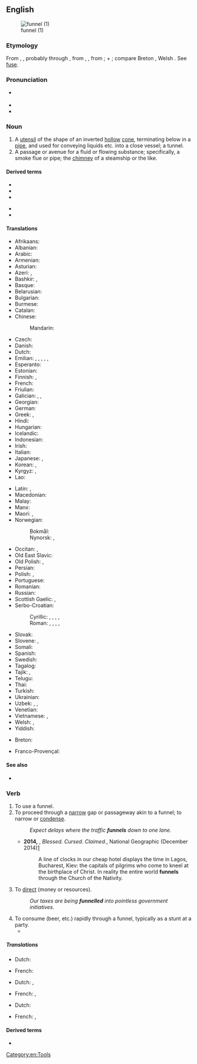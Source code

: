 ==English==
{{wikipedia}}
[[Image:Kitchen_Funnel.jpg|thumb|funnel (1)]]

===Etymology===
From {{etyl|ang|en}} {{m|ang|funel}}, {{m|ang|fonel}}, probably through {{etyl|fro|en}}, from {{etyl|la|en}}
{{m|la|fundibulum}}, {{m|la|infundibulum||funnel}}, from {{m|la|infundere||to pour in}};
{{m|la|in||in}} + {{m|la|fundere||to pour}}; compare Breton {{m|br|founil||funnel}}, Welsh {{m|cy|ffynel||air hole, chimney}}. See [[fuse]].

===Pronunciation===
* {{a|UK}} {{IPA|/ˈfʌnəl/|lang=en}}
* {{audio|en-us-funnel.ogg|Audio (US)|lang=en}}
* {{rhymes|ʌnəl|lang=en}}

===Noun===
{{en-noun}}

# A [[utensil]] of the shape of an inverted [[hollow]] [[cone]], terminating below in a [[pipe]], and used for conveying liquids etc. into a close vessel; a tunnel.
# A passage or avenue for a fluid or flowing substance; specifically, a smoke flue or pipe; the [[chimney]] of a steamship or the like.

====Derived terms====
{{rel-top|terms derived from ''funnel (noun)''}}
* {{l|en|funnel box}}
* {{l|en|funnel chart}}
* {{l|en|funnel mark}}
{{rel-mid}}
* {{l|en|funnel plot}}
* {{l|en|funnel stay}}
{{rel-bottom}}

====Translations====
{{trans-top|utensil used to guide poured liquids}}
* Afrikaans: {{t|af|tregter}}
* Albanian: {{t+|sq|hinkë|f}}
* Arabic: {{t|ar|قِمْع|m}}
* Armenian: {{t+|hy|ձագար|sc=Armn}}
* Asturian: {{t|ast|embudu|m}}
* Azeri: {{t+|az|qıf}}, {{t+|az|huni}}
* Bashkir: {{t|ba|борғаҡ|sc=Cyrl}}, {{t|ba|буранка|sc=Cyrl}}
* Basque: {{t|eu|inbutu}}
* Belarusian: {{t|be|варо́нка|f|sc=Cyrl}}
* Bulgarian: {{t+|bg|фу́ния|f}}
* Burmese: {{t+|my|ကတော့|sc=Mymr}}
* Catalan: {{t|ca|embut|m}}
* Chinese:
*: Mandarin: {{t+|cmn|漏斗|tr=lòudǒu|sc=Hani}}
* Czech: {{t+|cs|trychtýř|m}}
* Danish: {{t|da|tragt|c}}
* Dutch: {{t+|nl|trechter}}
* Emilian: {{t|egl|ludrèt|m}}, {{t|egl|luddra|f}}, {{t|egl|lōdra|f}}, {{t|egl|lùder|m}}, {{t|egl|dvinêl|m}}, {{t|egl|buvanèl|m}}
* Esperanto: {{t+|eo|funelo}}
* Estonian: {{t|et|lehter}}
* Finnish: {{t+|fi|suppilo}}, {{t+|fi|tratti}}
* French: {{t+|fr|entonnoir|m}}
* Friulian: {{t|fur|plere|f}}
* Galician: {{t+|gl|funil}}, {{t+|gl|alfunín|m}}, {{t+|gl|embude|m}}
* Georgian: {{t|ka|ძაბრი|sc=Geor}}
* German: {{t+|de|Trichter|m}}
* Greek: {{t+|el|χωνί|n|sc=Grek}}, {{t+|el|χοάνη|f|sc=Grek}}
* Hindi: {{t+|hi|कीप|m|sc=Deva}}
* Hungarian: {{t+|hu|tölcsér}}
* Icelandic: {{t|is|trekt}}
* Indonesian: {{t+|id|corong}}
* Irish: {{t|ga|tonnadóir|m}}
* Italian: {{t+|it|imbuto|m}}
* Japanese: {{t|ja|漏斗|tr=ろうと, rōto, じょうご, jōgo}}, {{t|ja|ファンネル|tr=fanneru|sc=Jpan}}
* Korean: {{t|ko|깔때기}}, {{t|ko|누두}}
* Kyrgyz: {{t|ky|воронка|sc=Cyrl}}, {{t|ky|куйгуч|sc=Cyrl}}
* Lao: {{t|lo|ດ່ຽວຈັບ|sc=Laoo}}
{{trans-mid}}
* Latin: {{t|la|fundibulum}}, {{t|la|infundibulum}}
* Macedonian: {{t|mk|и́нка|f}}
* Malay: {{t|ms|corong}}
* Manx: {{t|gv|tunneyder|m}}
* Maori: {{t|mi|kōrere}}, {{t|mi|kōrere wai}}
* Norwegian:
*: Bokmål: {{t+|nb|trakt|m|f}}
*: Nynorsk: {{t|nn|trakt|f}}, {{t|nn|trekt|f}}
* Occitan: {{t+|oc|embut}}, {{t|oc|enfonilh|m}}
* Old East Slavic: {{t|orv|лии|m|sc=Cyrs}}
* Old Polish: {{t|zlw-opl|lej}}, {{t|zlw-opl|lij}}
* Persian: {{t+|fa|قیف|tr=qif}}
* Polish: {{t+|pl|lejek|m}}, {{t+|pl|lijek}}
* Portuguese: {{t+|pt|funil|m}}
* Romanian: {{t+|ro|pâlnie|f}}
* Russian: {{t+|ru|воро́нка|f}}
* Scottish Gaelic: {{t|gd|fuineall|m}}, {{t|gd|pìob-tharraing|f}}
* Serbo-Croatian:
*: Cyrillic: {{t|sh|левак|m}}, {{t|sh|љевак|m}}, {{t|sh|лијевак|m}}, {{t|sh|ли̏јак|m}}, {{t|sh|ли̏ј|m}}
*: Roman: {{t+|sh|levak|m}}, {{t+|sh|ljevak|m}}, {{t+|sh|lijevak|m}}, {{t|sh|lȉjak|m}}, {{t|sh|lȉj|m}}
* Slovak: {{t|sk|lievik|m}}
* Slovene: {{t+|sl|lijak|m}}, {{t|sl|lȋj|m}}
* Somali: {{t|so|masaf}}
* Spanish: {{t+|es|embudo|m}}
* Swedish: {{t+|sv|tratt|c}}
* Tagalog: {{t|tl|imbudo}}
* Tajik: {{t|tg|даҳана|sc=Cyrl}}, {{t|tg|қиф|sc=Cyrl}}
* Telugu: {{t+|te|గరాటు}}
* Thai: {{t+|th|กรวย|tr=gruay}}
* Turkish: {{t+|tr|huni}}
* Ukrainian: {{t|uk|воро́нка|f|sc=Cyrl}}
* Uzbek: {{t+|uz|moʻri}}, {{t|uz|moʻrikon}}, {{t+|uz|voronka}}
* Venetian: {{t+|vec|inpiria|f}}
* Vietnamese: {{t+|vi|phễu}}, {{t+|vi|quặn}}
* Welsh: {{t|cy|twndish|m}}, {{t|cy|twmffat|m}}
* Yiddish: {{t|yi|לייקע|m|sc=Hebr}}
{{trans-bottom}}

{{trans-see|smoke flue, chimney|chimney}}

{{checktrans-top}}
* Breton: {{t-check|br|founil}}
{{trans-mid}}
* Franco-Provençal: {{t-check|frp|founil}}
{{trans-bottom}}

====See also====
* {{l|en|tundish}}

===Verb===
{{en-verb|funnels|funnelling|pres_ptc2=funneling|funnelled|past2=funneled|funnelled|past_ptc2=funneled}}

# To use a funnel.
# To proceed through a [[narrow]] gap or passageway akin to a funnel; to narrow or [[condense]].
#: ''Expect delays where the traffic '''funnels''' down to one lane.''
#* '''2014,''' {{w|Paul Salopek}}, ''Blessed. Cursed. Claimed.'', National Geographic (December 2014)[http://ngm.nationalgeographic.com/2014/12/pilgrim-roads/salopek-text]
#*: A line of clocks in our cheap hotel displays the time in Lagos, Bucharest, Kiev: the capitals of pilgrims who come to kneel at the birthplace of Christ. In reality the entire world '''funnels''' through the Church of the Nativity.
# {{lb|en|transitive}} To [[direct]] (money or resources).
#: ''Our taxes are being '''funnelled''' into pointless government initiatives.''
# To consume (beer, etc.) rapidly through a funnel, typically as a stunt at a party.
#* {{quote-text|year=2013|author=Jonathan Caren|title=The Recommendation|page=31|passage=The first time he did it was to this freshman Kevin Ryers and we all just burst out laughing, watching Kevin try to '''funnel''' a beer.}}

=====Translations=====
{{trans-top|To use a funnel}}
* Dutch: {{t|nl|door een trechter gieten}}
{{trans-mid}}
* French: {{t|fr|utiliser un entonnoir}}
{{trans-bottom}}

{{trans-top|To proceed through a narrow gap or passageway akin to a funnel}}
* Dutch: {{t|nl|door een kleiner opening voeren}}, {{t+|nl|kanaliseren}}
{{trans-mid}}
* French: {{t+|fr|canaliser}},
{{trans-bottom}}

{{trans-top|To direct (money or resources).}}
* Dutch: {{t|nl|geld doen circuleren}}
{{trans-mid}}
* French: {{t|fr|faire circuler des resources ou de l'argent}},
{{trans-bottom}}

====Derived terms====
* {{l|en|refunnel}}

[[Category:en:Tools]]